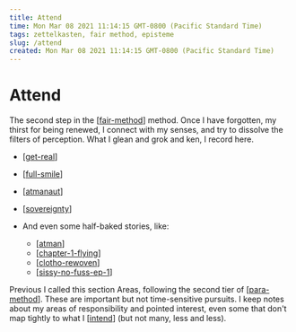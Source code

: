 ```yaml
---
title: Attend
time: Mon Mar 08 2021 11:14:15 GMT-0800 (Pacific Standard Time)
tags: zettelkasten, fair method, episteme
slug: /attend
created: Mon Mar 08 2021 11:14:15 GMT-0800 (Pacific Standard Time)
---
```


# Attend

The second step in the [[fair-method]] method. Once I have forgotten, my thirst for being renewed, I connect with my senses, and try to dissolve the filters of perception. What I glean and grok and ken, I record here.

- [[get-real]]
- [[full-smile]]
- [[atmanaut]]
- [[sovereignty]]

- And even some half-baked stories, like:
  - [[atman]]
  - [[chapter-1-flying]]
  - [[clotho-rewoven]]
  - [[sissy-no-fuss-ep-1]]

Previous I called this section Areas, following the second tier of [[para-method]]. These are important but not time-sensitive pursuits. I keep notes about my areas of responsibility and pointed interest, even some that don't map tightly to what I [[intend]] (but not many, less and less).

[//begin]: # "Autogenerated link references for markdown compatibility"
[fair-method]: intend/fair-method "FAIR Method"
[get-real]: attend/get-real "Get Real"
[full-smile]: attend/full-smile "Full Smile"
[atmanaut]: attend/atmanaut "Atmanaut"
[sovereignty]: attend/sovereignty "Sovereignty"
[atman]: attend/stories/atman "Ātman"
[chapter-1-flying]: attend/stories/playing-title/chapter-1-flying "Playing Title"
[clotho-rewoven]: attend/stories/clotho-rewoven "Clotho Rewoven - Confessions of Fate"
[sissy-no-fuss-ep-1]: attend/stories/sissy-no-fuss/sissy-no-fuss-ep-1 "Sissy Nofuss"
[para-method]: intend/para-method "PARA method"
[intend]: intend "Intend"
[//end]: # "Autogenerated link references"
